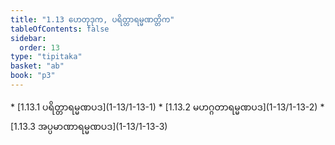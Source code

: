 ```yaml
---
title: "1.13 ဟေတုဒုက, ပရိတ္တာရမ္မဏတ္တိက"
tableOfContents: false
sidebar:
  order: 13
type: "tipitaka"
basket: "ab"
book: "p3"
---
```



<DynamicBreadcrumb />



<TableOfContents book="p3" section="1.13">
* [1.13.1 ပရိတ္တာရမ္မဏပဒ](1-13/1-13-1)
* [1.13.2 မဟဂ္ဂတာရမ္မဏပဒ](1-13/1-13-2)
* [1.13.3 အပ္ပမာဏာရမ္မဏပဒ](1-13/1-13-3)
</TableOfContents>